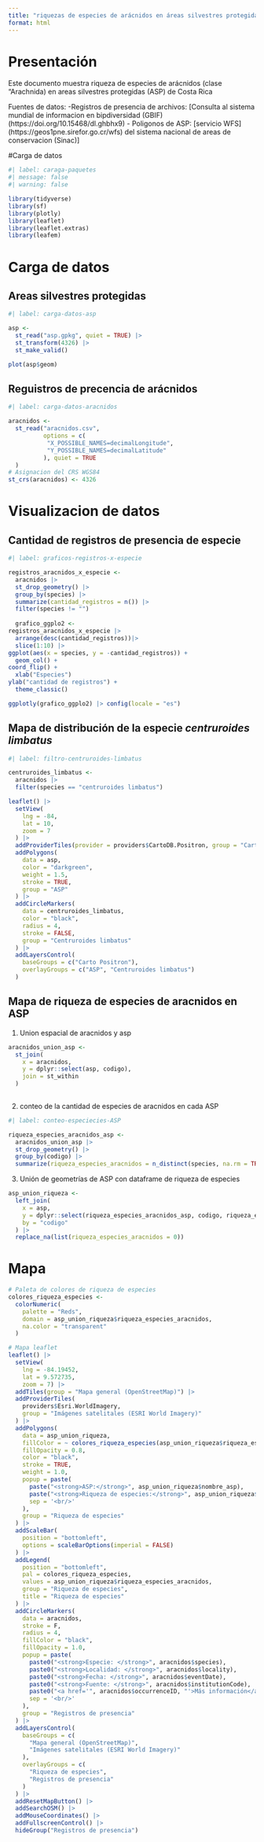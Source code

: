 ---
title: "riquezas de especies de arácnidos en áreas silvestres protegidas de Costa Rica"
format: html
---
# Presentación 
Este documento muestra riqueza de especies de arácnidos (clase "Arachnida) en areas silvestres protegidas (ASP) de Costa Rica

Fuentes de datos:
-Registros de presencia de archivos: [Consulta al sistema mundial de informacion en bipdiversidad (GBIF) (https://doi.org/10.15468/dl.ghbhx9)
- Poligonos de ASP: [servicio WFS] (https://geos1pne.sirefor.go.cr/wfs) del sistema nacional de areas de conservacion (Sinac)]

#Carga de datos
```{r}
#| label: caraga-paquetes
#| message: false
#| warning: false

library(tidyverse)
library(sf)
library(plotly)
library(leaflet)
library(leaflet.extras)
library(leafem)
```

# Carga de datos

## Areas silvestres protegidas
```{r}
#| label: carga-datos-asp

asp <- 
  st_read("asp.gpkg", quiet = TRUE) |>
  st_transform(4326) |>
  st_make_valid()

plot(asp$geom)
```

## Reguistros de precencia de arácnidos
```{r}
#| label: carga-datos-aracnidos

aracnidos <- 
  st_read("aracnidos.csv",
          options = c(
           "X_POSSIBLE_NAMES=decimalLongitude",
           "Y_POSSIBLE_NAMES=decimalLatitude"
          ), quiet = TRUE
  )
# Asignacion del CRS WGS84
st_crs(aracnidos) <- 4326
```

# Visualizacion de datos

## Cantidad de registros de presencia de especie

```{r}
#| label: graficos-registros-x-especie

registros_aracnidos_x_especie <-
  aracnidos |>
  st_drop_geometry() |>
  group_by(species) |>
  summarize(cantidad_registros = n()) |>
  filter(species != "") 
  
  grafico_ggplo2 <- 
registros_aracnidos_x_especie |>
  arrange(desc(cantidad_registros))|>
  slice(1:10) |>
ggplot(aes(x = species, y = -cantidad_registros)) +
  geom_col() +
coord_flip() +
  xlab("Especies")
ylab("cantidad de registros") +
  theme_classic()

ggplotly(grafico_ggplo2) |> config(locale = "es")
```

## Mapa de distribución de la especie *centruroides limbatus*
```{r}
#| label: filtro-centruroides-limbatus

centruroides_limbatus <-
  aracnidos |>
  filter(species == "centruroides limbatus")
```

```{r}
leaflet() |>
  setView(
    lng = -84,
    lat = 10,
    zoom = 7
  ) |>
  addProviderTiles(provider = providers$CartoDB.Positron, group = "Carto Positron") |>
  addPolygons(
    data = asp,
    color = "darkgreen",
    weight = 1.5,
    stroke = TRUE,
    group = "ASP"
  ) |>
  addCircleMarkers(
    data = centruroides_limbatus,
    color = "black",
    radius = 4,
    stroke = FALSE,
    group = "Centruroides limbatus"
  ) |>
  addLayersControl(
    baseGroups = c("Carto Positron"),
    overlayGroups = c("ASP", "Centruroides limbatus")
  )
```

## Mapa de riqueza de especies de aracnidos en ASP

1. Union espacial de aracnidos y asp

```{r}
aracnidos_union_asp <- 
  st_join(
    x = aracnidos,
    y = dplyr::select(asp, codigo),
    join = st_within
  )
  
```

2. conteo de la cantidad de especies de aracnidos en cada ASP

```{r}
#| label: conteo-especiecies-ASP

riqueza_especies_aracnidos_asp <-
  aracnidos_union_asp |>
  st_drop_geometry() |>
  group_by(codigo) |>
  summarize(riqueza_especies_aracnidos = n_distinct(species, na.rm = TRUE))

```

3. Unión de geometrías de ASP con dataframe de riqueza de especies

```{r}
asp_union_riqueza <-
  left_join(
    x = asp,
    y = dplyr::select(riqueza_especies_aracnidos_asp, codigo, riqueza_especies_aracnidos),
    by = "codigo"
  ) |>
  replace_na(list(riqueza_especies_aracnidos = 0))
```

# Mapa

```{r}
# Paleta de colores de riqueza de especies
colores_riqueza_especies <-
  colorNumeric(
    palette = "Reds",
    domain = asp_union_riqueza$riqueza_especies_aracnidos,
    na.color = "transparent"
  )

# Mapa leaflet
leaflet() |>
  setView(
    lng = -84.19452,
    lat = 9.572735,
    zoom = 7) |>
  addTiles(group = "Mapa general (OpenStreetMap)") |>
  addProviderTiles(
    providers$Esri.WorldImagery, 
    group = "Imágenes satelitales (ESRI World Imagery)"
  ) |> 
  addPolygons(
    data = asp_union_riqueza,
    fillColor = ~ colores_riqueza_especies(asp_union_riqueza$riqueza_especies_aracnidos),
    fillOpacity = 0.8,
    color = "black",
    stroke = TRUE,
    weight = 1.0,
    popup = paste(
      paste("<strong>ASP:</strong>", asp_union_riqueza$nombre_asp),
      paste("<strong>Riqueza de especies:</strong>", asp_union_riqueza$riqueza_especies_aracnidos),
      sep = '<br/>'
    ),
    group = "Riqueza de especies"
  ) |>
  addScaleBar(
    position = "bottomleft", 
    options = scaleBarOptions(imperial = FALSE)
  ) |>    
  addLegend(
    position = "bottomleft",
    pal = colores_riqueza_especies,
    values = asp_union_riqueza$riqueza_especies_aracnidos,
    group = "Riqueza de especies",
    title = "Riqueza de especies"
  ) |>
  addCircleMarkers(
    data = aracnidos,
    stroke = F,
    radius = 4,
    fillColor = "black",
    fillOpacity = 1.0,
    popup = paste(
      paste0("<strong>Especie: </strong>", aracnidos$species),
      paste0("<strong>Localidad: </strong>", aracnidos$locality),
      paste0("<strong>Fecha: </strong>", aracnidos$eventDate),
      paste0("<strong>Fuente: </strong>", aracnidos$institutionCode),
      paste0("<a href='", aracnidos$occurrenceID, "'>Más información</a>"),
      sep = '<br/>'
    ),    
    group = "Registros de presencia"
  ) |>  
  addLayersControl(
    baseGroups = c(
      "Mapa general (OpenStreetMap)", 
      "Imágenes satelitales (ESRI World Imagery)"
    ),
    overlayGroups = c(
      "Riqueza de especies",
      "Registros de presencia"
    )
  ) |>
  addResetMapButton() |>
  addSearchOSM() |>
  addMouseCoordinates() |>
  addFullscreenControl() |>
  hideGroup("Registros de presencia") 
```

